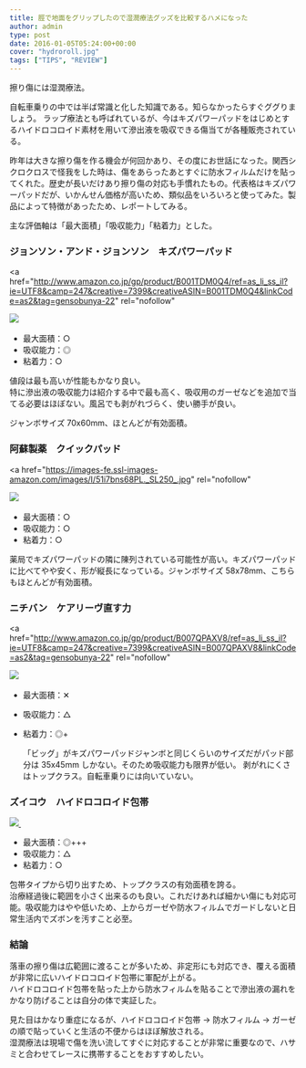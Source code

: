 ---
title: 脛で地面をグリップしたので湿潤療法グッズを比較するハメになった
author: admin
type: post
date: 2016-01-05T05:24:00+00:00
cover: "hydroroll.jpg"
tags: ["TIPS", "REVIEW"]
---

擦り傷には湿潤療法。

自転車乗りの中では半ば常識と化した知識である。知らなかったらすぐググりましょう。
ラップ療法とも呼ばれているが、今はキズパワーパッドをはじめとするハイドロコロイド素材を用いて滲出液を吸収できる傷当てが各種販売されている。

昨年は大きな擦り傷を作る機会が何回かあり、その度にお世話になった。関西シクロクロスで怪我をした時は、傷をあらったあとすぐに防水フィルムだけを貼ってくれた。歴史が長いだけあり擦り傷の対応も手慣れたもの。代表格はキズパワーパッドだが、いかんせん価格が高いため、類似品をいろいろと使ってみた。製品によって特徴があったため、レポートしてみる。

主な評価軸は「最大面積」「吸収能力」「粘着力」とした。

### ジョンソン・アンド・ジョンソン　キズパワーパッド

<a
  href="http://www.amazon.co.jp/gp/product/B001TDM0Q4/ref=as_li_ss_il?ie=UTF8&camp=247&creative=7399&creativeASIN=B001TDM0Q4&linkCode=as2&tag=gensobunya-22"
  rel="nofollow"
>
  <img
    border="0"
    src="https://images-fe.ssl-images-amazon.com/images/I/51%2B753lbVFL._SL250_.jpg"
  />
  <img
    alt=""
    border="0"
    src="https://images-fe.ssl-images-amazon.com/images/I/51%2B753lbVFL._SL250_.jpg"
    height="1"
    style="border: none !important; margin: 0px !important;"
    width="1"
  />
</a>

- 最大面積：○
- 吸収能力：◎
- 粘着力：○

値段は最も高いが性能もかなり良い。\
特に滲出液の吸収能力は紹介する中で最も高く、吸収用のガーゼなどを追加で当てる必要はほぼない。風呂でも剥がれづらく、使い勝手が良い。

ジャンボサイズ 70x60mm、ほとんどが有効面積。

### 阿蘇製薬　クイックパッド

<a
  href="https://images-fe.ssl-images-amazon.com/images/I/51i7bns68PL._SL250_.jpg"
  rel="nofollow"
>
  <img
    border="0"
    src="https://images-fe.ssl-images-amazon.com/images/I/51i7bns68PL._SL250_.jpg"
  />
  <img
    alt=""
    border="0"
    src="https://ir-jp.amazon-adsystem.com/e/ir?t=gensobunya-22&l=as2&o=9&a=B008HZTCCC"
    height="1"
    style="border: none !important; margin: 0px !important;"
    width="1"
  />
</a>

- 最大面積：○
- 吸収能力：○
- 粘着力：○

薬局でキズパワーパッドの隣に陳列されている可能性が高い。キズパワーパッドに比べてやや安く、形が縦長になっている。ジャンボサイズ 58x78mm、こちらもほとんどが有効面積。

### ニチバン　ケアリーヴ直す力

<a
  href="http://www.amazon.co.jp/gp/product/B007QPAXV8/ref=as_li_ss_il?ie=UTF8&camp=247&creative=7399&creativeASIN=B007QPAXV8&linkCode=as2&tag=gensobunya-22"
  rel="nofollow"
>
  <img
    border="0"
    src="https://images-fe.ssl-images-amazon.com/images/I/512hYOl7Y1L._SL250_.jpg"
  />
  <img
    alt=""
    border="0"
    src="https://images-fe.ssl-images-amazon.com/images/I/512hYOl7Y1L._SL250_.jpg"
    height="1"
    style="border: none !important; margin: 0px !important;"
    width="1"
  />
</a>

- 最大面積：✕
- 吸収能力：△
- 粘着力：◎+

  「ビッグ」がキズパワーパッドジャンボと同じくらいのサイズだがパッド部分は 35x45mm しかない。そのため吸収能力も限界が低い。
  剥がれにくさはトップクラス。自転車乗りには向いていない。

### ズイコウ　ハイドロコロイド包帯

<a href="https://amzn.to/3vEn0Iy" rel="nofollow">
  <img
    border="0"
    src="https://images-fe.ssl-images-amazon.com/images/I/512Cs20fjAL._SL250_.jpg"
  />
  <img
    alt=""
    border="0"
    src="https://images-fe.ssl-images-amazon.com/images/I/512Cs20fjAL._SL250_.jpg"
    height="1"
    style="border: none !important; margin: 0px !important;"
    width="1"
  />
</a>

- 最大面積：◎+++
- 吸収能力：△
- 粘着力：○

包帯タイプから切り出すため、トップクラスの有効面積を誇る。\
治療経過後に範囲を小さく出来るのも良い。これだけあれば細かい傷にも対応可能。吸収能力はやや低いため、上からガーゼや防水フィルムでガードしないと日常生活内でズボンを汚すこと必至。

### 結論

落車の擦り傷は広範囲に渡ることが多いため、非定形にも対応でき、覆える面積が非常に広いハイドロコロイド包帯に軍配が上がる。\
ハイドロコロイド包帯を貼った上から防水フィルムを貼ることで滲出液の漏れをかなり防げることは自分の体で実証した。

見た目はかなり重症になるが、ハイドロコロイド包帯 → 防水フィルム → ガーゼの順で貼っていくと生活の不便からはほぼ解放される。\
湿潤療法は現場で傷を洗い流してすぐに対応することが非常に重要なので、ハサミと合わせてレースに携帯することをおすすめしたい。

<LinkBox isAmazonLink url="https://www.amazon.co.jp/gp/product/B0868NWQ3P" />

<LinkBox isAmazonLink url="https://www.amazon.co.jp/dp/B000FQ4YJC/" />

